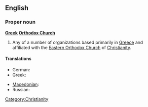 ==English==
===Proper noun===
{{wikipedia}}
'''[[Greek]] [[Orthodox Church]]'''
#Any of a number of organizations based primarily in [[Greece]] and affiliated with the [[Eastern Orthodox Church]] of [[Christianity]].

====Translations====
{{trans-top|Greek Orthodox Church}}
* German: {{t-|de|Griechisch-Orthodoxe Kirche|f}}
* Greek: {{t|el|Ελληνορθόδοξη Εκκλησία|f|tr=Ellinorthódoksi Ekklisía|sc=Grek}}
{{trans-mid}}
* [[Macedonian]]: {{t|mk|Грчка православна црква|f|tr=G'rčka pravoslávna c'rkva}}
* Russian: {{t|ru|Греческая Православная Церковь|f|tr=Grečeskaja Pravoslávnaja Cérkov'|sc=Cyrl}}
{{trans-bottom}}

[[Category:Christianity]]